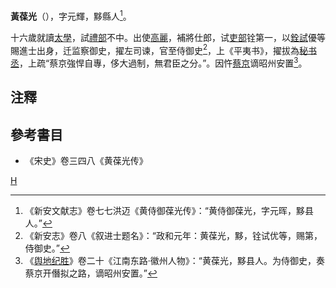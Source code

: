 '''黃葆光'''（{{bd|?||?||}}），字元輝，黟縣人<ref>《新安文献志》卷七七洪迈《黄侍御葆光传》：“黄侍御葆光，字元晖，黟县人。”</ref>。

十六歲就讀[[太學|太學]]，試[[禮部|禮部]]不中。出使[[高麗|高麗]]，補將仕郎，试[[吏部|吏部]]铨第一，以[[銓試|銓試]]優等賜進士出身，迁监察御史，擢左司谏，官至侍御史<ref> 《新安志》卷八《叙进士题名》：“政和元年：黄葆光，黟，铨试优等，赐第，侍御史。”</ref>，上《平夷书》，擢拔為[[秘书丞|秘书丞]]，上疏“蔡京強悍自專，侈大過制，無君臣之分。”。因忤[[蔡京|蔡京]]谪昭州安置<ref>《[[舆地纪胜|舆地纪胜]]》卷二十《江南东路·徽州人物》：“黄葆光，黟县人。为侍御史，奏蔡京开僭拟之路，谪昭州安置。”</ref>。

==注釋==
{{reflist|2}}

==參考書目==
*《宋史》卷三四八《黄葆光传》
[[Category:宋朝政治人物|H]]